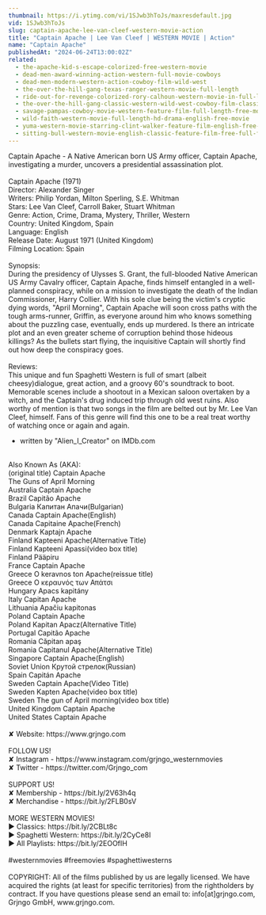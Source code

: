 ```yaml
---
thumbnail: https://i.ytimg.com/vi/1SJwb3hToJs/maxresdefault.jpg
vid: 1SJwb3hToJs
slug: captain-apache-lee-van-cleef-western-movie-action
title: "Captain Apache | Lee Van Cleef | WESTERN MOVIE | Action"
name: "Captain Apache"
publishedAt: "2024-06-24T13:00:02Z"
related:
  - the-apache-kid-s-escape-colorized-free-western-movie
  - dead-men-award-winning-action-western-full-movie-cowboys
  - dead-men-modern-western-action-cowboy-film-wild-west
  - the-over-the-hill-gang-texas-ranger-western-movie-full-length
  - ride-out-for-revenge-colorized-rory-calhoun-western-movie-in-full-length
  - the-over-the-hill-gang-classic-western-wild-west-cowboy-film-classic-westerns-english
  - savage-pampas-cowboy-movie-western-feature-film-full-length-free-movies-on-youtube
  - wild-faith-western-movie-full-length-hd-drama-english-free-movie
  - yuma-western-movie-starring-clint-walker-feature-film-english-free-movie-full-length-youtube
  - sitting-bull-western-movie-english-classic-feature-film-free-full-flick-free-western-movies
---
```


Captain Apache - A Native American born US Army officer, Captain Apache, investigating a murder, uncovers a presidential assassination plot.<br />
<br />
Captain Apache (1971)<br />
Director: Alexander Singer<br />
Writers: Philip Yordan, Milton Sperling, S.E. Whitman<br />
Stars: Lee Van Cleef, Carroll Baker, Stuart Whitman<br />
Genre: Action, Crime, Drama, Mystery, Thriller, Western<br />
Country: United Kingdom, Spain<br />
Language: English<br />
Release Date: August 1971 (United Kingdom)<br />
Filming Location: Spain<br />
<br />
Synopsis:<br />
During the presidency of Ulysses S. Grant, the full-blooded Native American US Army Cavalry officer, Captain Apache, finds himself entangled in a well-planned conspiracy, while on a mission to investigate the death of the Indian Commissioner, Harry Collier. With his sole clue being the victim's cryptic dying words, "April Morning", Captain Apache will soon cross paths with the tough arms-runner, Griffin, as everyone around him who knows something about the puzzling case, eventually, ends up murdered. Is there an intricate plot and an even greater scheme of corruption behind those hideous killings? As the bullets start flying, the inquisitive Captain will shortly find out how deep the conspiracy goes.<br />
<br />
Reviews:<br />
This unique and fun Spaghetti Western is full of smart (albeit cheesy)dialogue, great action, and a groovy 60's soundtrack to boot. Memorable scenes include a shootout in a Mexican saloon overtaken by a witch, and the Captain's drug induced trip through old west ruins. Also worthy of mention is that two songs in the film are belted out by Mr. Lee Van Cleef, himself. Fans of this genre will find this one to be a real treat worthy of watching once or again and again.<br />
- written by "Alien_I_Creator" on IMDb.com<br />
<br />
Also Known As (AKA):<br />
(original title) Captain Apache <br />
The Guns of April Morning<br />
Australia Captain Apache<br />
Brazil Capitão Apache<br />
Bulgaria Капитан Апачи(Bulgarian)<br />
Canada Captain Apache(English)<br />
Canada Capitaine Apache(French)<br />
Denmark Kaptajn Apache<br />
Finland Kapteeni Apache(Alternative Title)<br />
Finland Kapteeni Apassi(video box title)<br />
Finland Pääpiru<br />
France Captain Apache<br />
Greece O keravnos ton Apache(reissue title)<br />
Greece Ο κεραυνός των Απάτσι<br />
Hungary Apacs kapitány<br />
Italy Capitan Apache<br />
Lithuania Apačiu kapitonas<br />
Poland Captain Apache<br />
Poland Kapitan Apacz(Alternative Title)<br />
Portugal Capitão Apache<br />
Romania Căpitan apaş<br />
Romania Capitanul Apache(Alternative Title)<br />
Singapore Captain Apache(English)<br />
Soviet Union Крутой стрелок(Russian)<br />
Spain Capitán Apache<br />
Sweden Captain Apache(Video Title)<br />
Sweden Kapten Apache(video box title)<br />
Sweden The gun of April morning(video box title)<br />
United Kingdom Captain Apache<br />
United States Captain Apache<br />
<br />
✘ Website: https://www.grjngo.com<br />
<br />
FOLLOW US!<br />
✘ Instagram - https://www.instagram.com/grjngo_westernmovies<br />
✘ Twitter - https://twitter.com/Grjngo_com<br />
<br />
SUPPORT US!<br />
✘ Membership - https://bit.ly/2V63h4q<br />
✘ Merchandise - https://bit.ly/2FLB0sV<br />
<br />
MORE WESTERN MOVIES! <br />
► Classics: https://bit.ly/2CBLt8c <br />
► Spaghetti Western: https://bit.ly/2CyCe8I <br />
► All Playlists: https://bit.ly/2EOOfIH <br />
<br />
#westernmovies #freemovies #spaghettiwesterns<br />
<br />
COPYRIGHT: All of the films published by us are legally licensed. We have acquired the rights (at least for specific territories) from the rightholders by contract. If you have questions please send an email to: info[at]grjngo.com, Grjngo GmbH, www.grjngo.com.